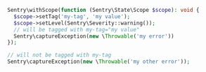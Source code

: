 ```php
Sentry\withScope(function (Sentry\State\Scope $scope): void {
  $scope->setTag('my-tag', 'my value');
  $scope->setLevel(Sentry\Severity::warning());
  // will be tagged with my-tag="my value"
  Sentry\captureException(new \Throwable('my error'))
});

// will not be tagged with my-tag
Sentry\captureException(new \Throwable('my other error'));
```
